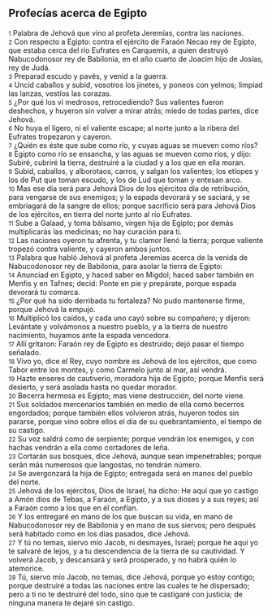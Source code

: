 == Profecías acerca de Egipto  ==

{{anchor|1}} <small>1</small> Palabra de Jehová que vino al profeta Jeremías, contra las naciones.<br>
{{anchor|2}} <small>2</small> Con respecto a Egipto: contra el ejército de Faraón Necao rey de Egipto, que estaba cerca del río Eufrates en Carquemis, a quien destruyó Nabucodonosor rey de Babilonia, en el año cuarto de Joacim hijo de Josías, rey de Judá.<br>
{{anchor|3}} <small>3</small> Preparad escudo y pavés, y venid a la guerra.<br>
{{anchor|4}} <small>4</small> Uncid caballos y subid, vosotros los jinetes, y poneos con yelmos; limpiad las lanzas, vestíos las corazas.<br>
{{anchor|5}} <small>5</small> ¿Por qué los vi medrosos, retrocediendo? Sus valientes fueron deshechos, y huyeron sin volver a mirar atrás; miedo de todas partes, dice Jehová.<br>
{{anchor|6}} <small>6</small> No huya el ligero, ni el valiente escape; al norte junto a la ribera del Eufrates tropezaron y cayeron.<br>
{{anchor|7}} <small>7</small> ¿Quién es éste que sube como río, y cuyas aguas se mueven como ríos?<br>
{{anchor|8}} <small>8</small> Egipto como río se ensancha, y las aguas se mueven como ríos, y dijo: Subiré, cubriré la tierra, destruiré a la ciudad y a los que en ella moran.<br>
{{anchor|9}} <small>9</small> Subid, caballos, y alborotaos, carros, y salgan los valientes; los etíopes y los de Put que toman escudo, y los de Lud que toman y entesan arco.<br>
{{anchor|10}} <small>10</small> Mas ese día será para Jehová Dios de los ejércitos día de retribución, para vengarse de sus enemigos; y la espada devorará y se saciará, y se embriagará de la sangre de ellos; porque sacrificio será para Jehová Dios de los ejércitos, en tierra del norte junto al río Eufrates.<br>
{{anchor|11}} <small>11</small> Sube a Galaad, y toma bálsamo, virgen hija de Egipto; por demás multiplicarás las medicinas; no hay curación para ti.<br>
{{anchor|12}} <small>12</small> Las naciones oyeron tu afrenta, y tu clamor llenó la tierra; porque valiente tropezó contra valiente, y cayeron ambos juntos.<br>
{{anchor|13}} <small>13</small> Palabra que habló Jehová al profeta Jeremías acerca de la venida de Nabucodonosor rey de Babilonia, para asolar la tierra de Egipto:<br>
{{anchor|14}} <small>14</small> Anunciad en Egipto, y haced saber en Migdol; haced saber también en Menfis y en Tafnes; decid: Ponte en pie y prepárate, porque espada devorará tu comarca.<br>
{{anchor|15}} <small>15</small> ¿Por qué ha sido derribada tu fortaleza? No pudo mantenerse firme, porque Jehová la empujó.<br>
{{anchor|16}} <small>16</small> Multiplicó los caídos, y cada uno cayó sobre su compañero; y dijeron: Levántate y volvámonos a nuestro pueblo, y a la tierra de nuestro nacimiento, huyamos ante la espada vencedora.<br>
{{anchor|17}} <small>17</small> Allí gritaron: Faraón rey de Egipto es destruido; dejó pasar el tiempo señalado.<br>
{{anchor|18}} <small>18</small> Vivo yo, dice el Rey, cuyo nombre es Jehová de los ejércitos, que como Tabor entre los montes, y como Carmelo junto al mar, así vendrá.<br>
{{anchor|19}} <small>19</small> Hazte enseres de cautiverio, moradora hija de Egipto; porque Menfis será desierto, y será asolada hasta no quedar morador.<br>
{{anchor|20}} <small>20</small> Becerra hermosa es Egipto; mas viene destrucción, del norte viene.<br>
{{anchor|21}} <small>21</small> Sus soldados mercenarios también en medio de ella como becerros engordados; porque también ellos volvieron atrás, huyeron todos sin pararse, porque vino sobre ellos el día de su quebrantamiento, el tiempo de su castigo.<br>
{{anchor|22}} <small>22</small> Su voz saldrá como de serpiente; porque vendrán los enemigos, y con hachas vendrán a ella como cortadores de leña.<br>
{{anchor|23}} <small>23</small> Cortarán sus bosques, dice Jehová, aunque sean impenetrables; porque serán más numerosos que langostas, no tendrán número.<br>
{{anchor|24}} <small>24</small> Se avergonzará la hija de Egipto; entregada será en manos del pueblo del norte.<br>
{{anchor|25}} <small>25</small> Jehová de los ejércitos, Dios de Israel, ha dicho: He aquí que yo castigo a Amón dios de Tebas, a Faraón, a Egipto, y a sus dioses y a sus reyes; así a Faraón como a los que en él confían.<br>
{{anchor|26}} <small>26</small> Y los entregaré en mano de los que buscan su vida, en mano de Nabucodonosor rey de Babilonia y en mano de sus siervos; pero después será habitado como en los días pasados, dice Jehová.<br>
{{anchor|27}} <small>27</small> Y tú no temas, siervo mío Jacob, ni desmayes, Israel; porque he aquí yo te salvaré de lejos, y a tu descendencia de la tierra de su cautividad. Y volverá Jacob, y descansará y será prosperado, y no habrá quién lo atemorice.<br>
{{anchor|28}} <small>28</small> Tú, siervo mío Jacob, no temas, dice Jehová, porque yo estoy contigo; porque destruiré a todas las naciones entre las cuales te he dispersado; pero a ti no te destruiré del todo, sino que te castigaré con justicia; de ninguna manera te dejaré sin castigo.<br>
